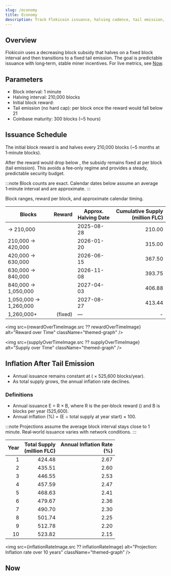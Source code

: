 ```yaml
---
slug: /economy
title: Economy
description: Track Flokicoin issuance, halving cadence, tail emission, inflation projections, and live supply metrics.
---
```



## Overview

Flokicoin uses a decreasing block subsidy that halves on a fixed block interval and then transitions to a fixed tail emission. The goal is predictable issuance with long‑term, stable miner incentives. For live metrics, see [Now](#now).

## Parameters

- Block interval: 1 minute
- Halving interval: 210,000 blocks
- Initial block reward: <Amount value={1000} />
- Tail emission (no hard cap): <Amount value={21} /> per block once the reward would fall below 21
- Coinbase maturity: 300 blocks (~5 hours)


## Issuance Schedule

The initial block reward is <Amount value={1000} /> and halves every 210,000 blocks (~5 months at 1‑minute blocks).

After the reward would drop below <Amount value={21} />, the subsidy remains fixed at <Amount value={21} /> per block (tail emission). This avoids a fee‑only regime and provides a steady, predictable security budget.

:::note
Block counts are exact. Calendar dates below assume an average 1‑minute interval and are approximate.
:::


Block ranges, reward per block, and approximate calendar timing.

| Blocks              | Reward                        | Approx. Halving Date | Cumulative Supply (million FLC) |
|---------------------|------------------------------:|-----------------------|--------------------------------:|
| → 210,000           | <Amount value={1000} />        | 2025-08-28            | 210.00                          |
| 210,000 → 420,000   | <Amount value={500} />         | 2026-01-20            | 315.00                          |
| 420,000 → 630,000   | <Amount value={250} />         | 2026-06-15            | 367.50                          |
| 630,000 → 840,000   | <Amount value={125} />         | 2026-11-08            | 393.75                          |
| 840,000 → 1,050,000 | <Amount value={62.5} decimals={1} />  | 2027-04-03            | 406.88                          |
| 1,050,000 → 1,260,000 | <Amount value={31.25} decimals={2} /> | 2027-08-27            | 413.44                          |
| 1,260,000+          | <Amount value={21} /> (fixed)  | —                     | -                               |

<img src={rewardOverTimeImage.src ?? rewardOverTimeImage} alt="Reward over Time" className="themed-graph" />

<img src={supplyOverTimeImage.src ?? supplyOverTimeImage} alt="Supply over Time" className="themed-graph" />


## Inflation After Tail Emission

- Annual issuance remains constant at <Amount value={11037600} /> (<Amount value={21} /> × 525,600 blocks/year).
- As total supply grows, the annual inflation rate declines.

### Definitions

- Annual issuance E = R × B, where R is the per‑block reward (<Amount value={21} />) and B is blocks per year (525,600).
- Annual inflation (%) = (E ÷ total supply at year start) × 100.

:::note
Projections assume the average block interval stays close to 1 minute. Real‑world issuance varies with network conditions.
:::

| Year | Total Supply<br />(million FLC) | Annual Inflation Rate<br />(%) |
|-----:|-------------------------------:|-----------------------------:|
| 1    | 424.48                         | 2.67                          |
| 2    | 435.51                         | 2.60                          |
| 3    | 446.55                         | 2.53                          |
| 4    | 457.59                         | 2.47                          |
| 5    | 468.63                         | 2.41                          |
| 6    | 479.67                         | 2.36                          |
| 7    | 490.70                         | 2.30                          |
| 8    | 501.74                         | 2.25                          |
| 9    | 512.78                         | 2.20                          |
| 10   | 523.82                         | 2.15                          |

<img src={inflationRateImage.src ?? inflationRateImage} alt="Projection: Inflation rate over 10 years" className="themed-graph" />

## Now

<EconomyNow />
